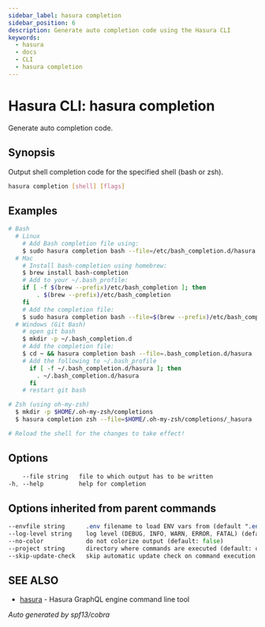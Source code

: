 ```yaml
---
sidebar_label: hasura completion
sidebar_position: 6
description: Generate auto completion code using the Hasura CLI
keywords:
  - hasura
  - docs
  - CLI
  - hasura completion
---
```


# Hasura CLI: hasura completion

Generate auto completion code.

## Synopsis

Output shell completion code for the specified shell (bash or zsh).

```bash
hasura completion [shell] [flags]
```

## Examples

```bash
# Bash
  # Linux
    # Add Bash completion file using:
    $ sudo hasura completion bash --file=/etc/bash_completion.d/hasura
  # Mac
    # Install bash-completion using homebrew:
    $ brew install bash-completion
    # Add to your ~/.bash_profile:
    if [ -f $(brew --prefix)/etc/bash_completion ]; then
        . $(brew --prefix)/etc/bash_completion
    fi
    # Add the completion file:
    $ sudo hasura completion bash --file=$(brew --prefix)/etc/bash_completion.d/hasura
  # Windows (Git Bash)
    # open git bash
    $ mkdir -p ~/.bash_completion.d
    # Add the completion file:
    $ cd ~ && hasura completion bash --file=.bash_completion.d/hasura
    # Add the following to ~/.bash_profile
      if [ -f ~/.bash_completion.d/hasura ]; then
        . ~/.bash_completion.d/hasura
      fi
    # restart git bash

# Zsh (using oh-my-zsh)
  $ mkdir -p $HOME/.oh-my-zsh/completions
  $ hasura completion zsh --file=$HOME/.oh-my-zsh/completions/_hasura

# Reload the shell for the changes to take effect!
```

## Options

```sass
    --file string   file to which output has to be written
-h, --help          help for completion
```

## Options inherited from parent commands

```sass
--envfile string      .env filename to load ENV vars from (default ".env")
--log-level string    log level (DEBUG, INFO, WARN, ERROR, FATAL) (default "INFO")
--no-color            do not colorize output (default: false)
--project string      directory where commands are executed (default: current dir)
--skip-update-check   skip automatic update check on command execution
```

## SEE ALSO

* [hasura](/hasura-cli/commands/hasura.mdx)	 - Hasura GraphQL engine command line tool

_Auto generated by spf13/cobra_
